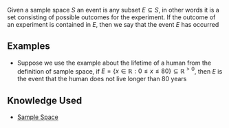 Given a sample space <math>S</math> an event is any subset <math>E \subseteq S</math>, in other words it is a set consisting of possible outcomes for the experiment. If the outcome of an experiment is contained in <math>E</math>, then we say that the event <math>E</math> has occurred

== Examples ==

* Suppose we use the example about the lifetime of a human from the definition of sample space, if <math>E = \{ x \in \mathbb{R}: 0 \le x \le 80 \} \subseteq \mathbb{R}^{>0}</math>, then <math>E</math> is the event that the human does not live longer than <math>80</math> years

== Knowledge Used ==

* [[Sample Space]]